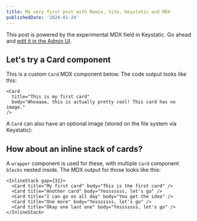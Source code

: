 ```yaml
---
title: My very first post with Remix, Vite, Keystatic and MDX
publishedDate: '2024-01-24'
---
```

This post is powered by the experimental MDX field in Keystatic. Go ahead and [edit it in the Admin UI](/keystatic/collection/posts/item/my-very-first-post-with-remix-vite-keystatic-and-mdx).

## Let's try a Card component

<Card title="Editing MDX from Keystatic" body="Whoaaaa, this is actually pretty cool! This card has no image." />

This is a custom `Card` MDX component below. The code output looks like this:

```
<Card
  title="This is my first card"
  body="Whoaaaa, this is actually pretty cool! This card has no image."
/>
```

A `Card` can also have an optional image (stored on the file system via Keystatic):

<Card image="/images/posts/my-very-first-post-with-remix-vite-keystatic-and-mdx/20220404_072620.jpg" title="Another card" body="Yesssssss, let's go" />

## How about an inline stack of cards?

<InlineStack gap={24}>
  <Card title="Stacks are cool" body="This is the first card. Those will wrap inside the inline-stack." />

  <Card title="Another card" body="Yesssssss, let's go" />

  <Card title="I can go on all day" body="You get the idea" />

  <Card title="One more" body="I think this is pretty cool." />

  <Card title="Okay one last one" body="Yesssssss, let's go" />
</InlineStack>

A `wrapper` component is used for these, with multiple `Card` component `blocks` nested inside. The MDX output for those looks like this:

```
<InlineStack gap={32}>
  <Card title="My first card" body="This is the first card" />
  <Card title="Another card" body="Yesssssss, let's go" />
  <Card title="I can go on all day" body="You get the idea" />
  <Card title="One more" body="Yesssssss, let's go" />
  <Card title="Okay one last one" body="Yesssssss, let's go" />
</InlineStack>
```



<Card image="/images/posts/my-very-first-post-with-remix-vite-keystatic-and-mdx/ankles.jpeg" title="The UX/UI will change, but... it already works!" body="This is the card content." />





















